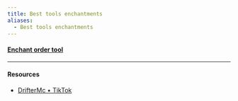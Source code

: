 ```yaml
---
title: Best tools enchantments
aliases:
  - Best tools enchantments
---
```



<Asset name="besttoolsenchantments.webp" alt="Best tools enchantments" />

#### [Enchant order tool](https://iamcal.github.io/enchant-order/)

---

#### Resources

<Wiki path="w/Tutorial:Best_enchantments_guide" />

- [DrifterMc • TikTok](https://www.tiktok.com/@driftermc)